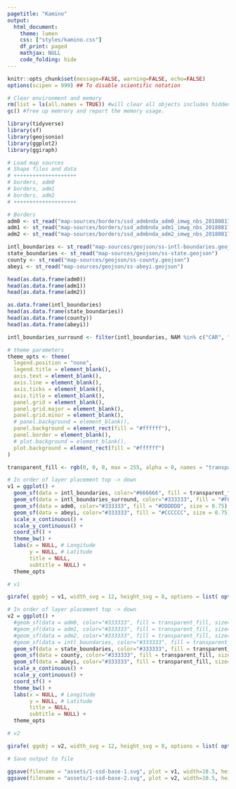 ```yaml
---
pagetitle: "Kamino"
output: 
  html_document:
    theme: lumen
    css: ["styles/kamino.css"]
    df_print: paged
    mathjax: NULL
    code_folding: hide
---
```


```r

knitr::opts_chunk$set(message=FALSE, warning=FALSE, echo=FALSE)
options(scipen = 999) ## To disable scientific notation

# Clear environment and memory
rm(list = ls(all.names = TRUE)) #will clear all objects includes hidden objects.
gc() #free up memrory and report the memory usage.

library(tidyverse)
library(sf)
library(geojsonio)
library(ggplot2)
library(ggiraph)

```



```r

# Load map sources
# Shape files and data
# ++++++++++++++++++++
# borders, adm0
# borders, adm1
# borders, adm2
# ++++++++++++++++++++

# Borders
adm0 <- st_read("map-sources/borders/ssd_admbnda_adm0_imwg_nbs_20180817/ssd_admbnda_adm0_imwg_nbs_20180817.shp")
adm1 <- st_read("map-sources/borders/ssd_admbnda_adm1_imwg_nbs_20180817/ssd_admbnda_adm1_imwg_nbs_20180817.shp")
adm2 <- st_read("map-sources/borders/ssd_admbnda_adm2_imwg_nbs_20180817/ssd_admbnda_adm2_imwg_nbs_20180817.shp")

intl_boundaries <- st_read("map-sources/geojson/ss-intl-boundaries.geojson")
state_boundaries <- st_read("map-sources/geojson/ss-state.geojson")
county <- st_read("map-sources/geojson/ss-county.geojson")
abeyi <- st_read("map-sources/geojson/ss-abeyi.geojson")

head(as.data.frame(adm0))
head(as.data.frame(adm1))
head(as.data.frame(adm2))

as.data.frame(intl_boundaries)
head(as.data.frame(state_boundaries))
head(as.data.frame(county))
head(as.data.frame(abeyi))

```


```r

intl_boundaries_surround <- filter(intl_boundaries, NAM %in% c("CAR", "CHAD", "DRC", "ETHIOPIA", "KENYA", "UGANDA", "SUDAN"))

# theme parameters
theme_opts <- theme(
  legend.position = "none",
  legend.title = element_blank(),
  axis.text = element_blank(),
  axis.line = element_blank(),
  axis.ticks = element_blank(),
  axis.title = element_blank(),
  panel.grid = element_blank(),
  panel.grid.major = element_blank(),
  panel.grid.minor = element_blank(),
  # panel.background = element_blank(),
  panel.background = element_rect(fill = "#ffffff"),
  panel.border = element_blank(),
  # plot.background = element_blank(),
  plot.background = element_rect(fill = "#ffffff")
)

transparent_fill <- rgb(0, 0, 0, max = 255, alpha = 0, names = "transparent")

# In order of layer placement top -> down
v1 = ggplot() +
  geom_sf(data = intl_boundaries, color="#666666", fill = transparent_fill, size = 0.5) +
  geom_sf(data = intl_boundaries_surround, color="#333333", fill = "#F0F0F0", size = 0.5) +
  geom_sf(data = adm0, color="#333333", fill = "#DDDDDD", size = 0.75) +
  geom_sf(data = abeyi, color="#333333", fill = "#CCCCCC", size = 0.75) +
  scale_x_continuous() +
  scale_y_continuous() +
  coord_sf() +
  theme_bw() +
  labs(x = NULL, # Longitude
       y = NULL, # Latitude
       title = NULL, 
       subtitle = NULL) +
  theme_opts

# v1

girafe( ggobj = v1, width_svg = 12, height_svg = 8, options = list( opts_sizing(rescale = TRUE, width = 0.9) ))

```



```r

# In order of layer placement top -> down
v2 = ggplot() +
  #geom_sf(data = adm0, color="#333333", fill = transparent_fill, size=2.0) +
  #geom_sf(data = adm1, color="#333333", fill = transparent_fill, size=1.0) +
  #geom_sf(data = adm2, color="#333333", fill = transparent_fill, size=0.5) +
  #geom_sf(data = intl_boundaries, color="#333333", fill = transparent_fill, size=2.0) +
  geom_sf(data = state_boundaries, color="#333333", fill = transparent_fill, size=1.0) +
  geom_sf(data = county, color="#333333", fill = transparent_fill, size=0.5) +
  geom_sf(data = abeyi, color="#333333", fill = transparent_fill, size=0.5, linetype = "dashed") +
  scale_x_continuous() +
  scale_y_continuous() +
  coord_sf() +
  theme_bw() +
  labs(x = NULL, # Longitude
       y = NULL, # Latitude
       title = NULL, 
       subtitle = NULL) +
  theme_opts

# v2

girafe( ggobj = v2, width_svg = 12, height_svg = 8, options = list( opts_sizing(rescale = TRUE, width = 0.9) ))

```



```r

# Save output to file

ggsave(filename = "assets/1-ssd-base-1.svg", plot = v1, width=10.5, height=8)
ggsave(filename = "assets/1-ssd-base-2.svg", plot = v2, width=10.5, height=8)

```


